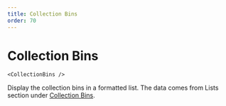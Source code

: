 ```yaml
---
title: Collection Bins
order: 70
---
```

# Collection Bins

```
<CollectionBins />
```
Display the collection bins in a formatted list. The data comes from Lists section under [Collection Bins](/gently-hugged/contents/lists/collection-bins/).